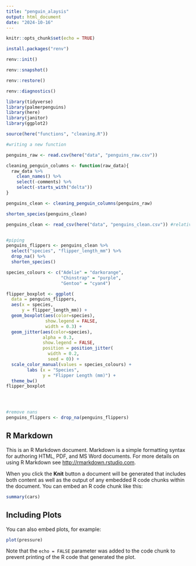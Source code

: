 ```yaml
---
title: "penguin_alaysis"
output: html_document
date: "2024-10-16"
---
```


```r
knitr::opts_chunk$set(echo = TRUE)

install.packages("renv")

renv::init()

renv::snapshot()

renv::restore()

renv::diagnostics()

library(tidyverse)
library(palmerpenguins)
library(here)
library(janitor)
library(ggplot2)

source(here("functions", "cleaning.R"))
```


```r
#writing a new function

penguins_raw <- read.csv(here("data", "penguins_raw.csv"))

cleaning_penguin_columns <- function(raw_data){
  raw_data %>% 
    clean_names() %>% 
    select(-comments) %>% 
    select(-starts_with("delta"))
}

penguins_clean <- cleaning_penguin_columns(penguins_raw)

shorten_species(penguins_clean)

penguins_clean <- read_csv(here("data", "penguins_clean.csv")) #relative path rather than absolute path, can be done on other computers, if i switch to a mac the slashes need to be opposite, hide embarrassing folder names


#piping
penguins_flippers <- penguins_clean %>% 
  select("species", "flipper_length_mm") %>% 
  drop_na() %>% 
  shorten_species()

species_colours <- c("Adelie" = "darkorange",
                     "Chinstrap" = "purple",
                     "Gentoo" = "cyan4")

flipper_boxplot <- ggplot(
  data = penguins_flippers,
  aes(x = species,
      y = flipper_length_mm)) +
  geom_boxplot(aes(color=species),
               show.legend = FALSE,
               width = 0.3) +
  geom_jitter(aes(color=species),
              alpha = 0.3,
              show.legend = FALSE,
              position = position_jitter(
                width = 0.2,
                seed = 0)) +
  scale_color_manual(values = species_colours) +
        labs (x = "Species",
              y = "Flipper Length (mm)") +
  theme_bw()
flipper_boxplot




#remove nans
penguins_flippers <- drop_na(penguins_flippers)

```


## R Markdown

This is an R Markdown document. Markdown is a simple formatting syntax for authoring HTML, PDF, and MS Word documents. For more details on using R Markdown see <http://rmarkdown.rstudio.com>.

When you click the **Knit** button a document will be generated that includes both content as well as the output of any embedded R code chunks within the document. You can embed an R code chunk like this:

```r
summary(cars)
```

## Including Plots

You can also embed plots, for example:

```r
plot(pressure)
```

Note that the `echo = FALSE` parameter was added to the code chunk to prevent printing of the R code that generated the plot.
